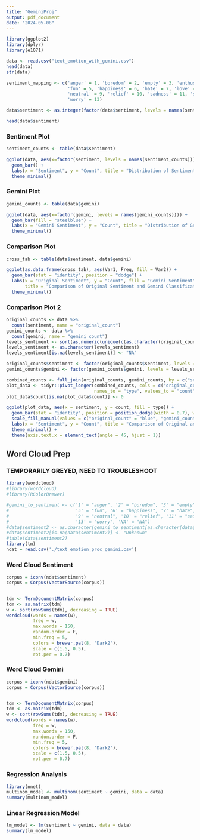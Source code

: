 ```yaml
---
title: "GeminiProj"
output: pdf_document
date: "2024-05-08"
---
```


```r
library(ggplot2)
library(dplyr)
library(e1071)

data <- read.csv("text_emotion_with_gemini.csv")
head(data)
str(data)

sentiment_mapping <- c('anger' = 1, 'boredom' = 2, 'empty' = 3, 'enthusiasm' = 4,
                       'fun' = 5, 'happiness' = 6, 'hate' = 7, 'love' = 8,
                       'neutral' = 9, 'relief' = 10, 'sadness' = 11, 'surprise' = 12,
                       'worry' = 13)

data$sentiment <- as.integer(factor(data$sentiment, levels = names(sentiment_mapping), labels = sentiment_mapping))

head(data$sentiment)
```

### Sentiment Plot

```r
sentiment_counts <- table(data$sentiment)

ggplot(data, aes(x=factor(sentiment, levels = names(sentiment_counts)))) + 
  geom_bar() + 
  labs(x = "Sentiment", y = "Count", title = "Distribution of Sentiments") +
  theme_minimal()
```

### Gemini Plot

```r
gemini_counts <- table(data$gemini)

ggplot(data, aes(x=factor(gemini, levels = names(gemini_counts)))) +
  geom_bar(fill = "steelblue") +
  labs(x = "Gemini Sentiment", y = "Count", title = "Distribution of Gemini API Sentiments") +
  theme_minimal()
```

### Comparison Plot

```r
cross_tab <- table(data$sentiment, data$gemini)

ggplot(as.data.frame(cross_tab), aes(Var1, Freq, fill = Var2)) +
  geom_bar(stat = "identity", position = "dodge") +
  labs(x = "Original Sentiment", y = "Count", fill = "Gemini Sentiment", 
       title = "Comparison of Original Sentiment and Gemini Classification") +
  theme_minimal()

```

### Comparison Plot 2

```r
original_counts <- data %>% 
  count(sentiment, name = "original_count")
gemini_counts <- data %>% 
  count(gemini, name = "gemini_count")
levels_sentiment <- sort(as.numeric(unique(c(as.character(original_counts$sentiment), as.character(gemini_counts$gemini)))))
levels_sentiment <- as.character(levels_sentiment)
levels_sentiment[is.na(levels_sentiment)] <- "NA" 

original_counts$sentiment <- factor(original_counts$sentiment, levels = levels_sentiment)
gemini_counts$gemini <- factor(gemini_counts$gemini, levels = levels_sentiment)

combined_counts <- full_join(original_counts, gemini_counts, by = c("sentiment" = "gemini"))
plot_data <- tidyr::pivot_longer(combined_counts, cols = c("original_count", "gemini_count"), 
                                 names_to = "type", values_to = "count")
plot_data$count[is.na(plot_data$count)] <- 0

ggplot(plot_data, aes(x = sentiment, y = count, fill = type)) +
  geom_bar(stat = "identity", position = position_dodge(width = 0.7), width = 0.6) +
  scale_fill_manual(values = c("original_count" = "blue", "gemini_count" = "red")) +
  labs(x = "Sentiment", y = "Count", title = "Comparison of Original and Gemini Sentiment Counts") +
  theme_minimal() +
  theme(axis.text.x = element_text(angle = 45, hjust = 1))  

```

## Word Cloud Prep
### TEMPORARILY GREYED, NEED TO TROUBLESHOOT

```r
library(wordcloud)
#library(wordcloud)
#library(RColorBrewer)

#gemini_to_sentiment <- c('1' = "anger", '2' = "boredom", '3' = "empty", '4' = "enthusiasm",
#                         '5' = "fun", '6' = "happiness", '7' = "hate", '8' = "love",
#                         '9' = "neutral", '10' = "relief", '11' = "sadness", '12' = "surprise",
#                         '13' = "worry", 'NA' = "NA")
#data$sentiment2 <- as.character(gemini_to_sentiment[as.character(data$gemini)])
#data$sentiment2[is.na(data$sentiment2)] <- "Unknown"
#table(data$sentiment2)
library(tm)
ndat = read.csv('./text_emotion_proc_gemini.csv')

```

### Word Cloud Sentiment

```r
corpus = iconv(ndat$sentiment)
corpus = Corpus(VectorSource(corpus))


tdm <- TermDocumentMatrix(corpus)
tdm <- as.matrix(tdm)
w <- sort(rowSums(tdm), decreasing = TRUE)
wordcloud(words = names(w),
          freq = w,
          max.words = 150,
          random.order = F,
          min.freq = 5,
          colors = brewer.pal(8, 'Dark2'),
          scale = c(1.5, 0.5),
          rot.per = 0.7)
```

### Word Cloud Gemini

```r
corpus = iconv(ndat$gemini)
corpus = Corpus(VectorSource(corpus))


tdm <- TermDocumentMatrix(corpus)
tdm <- as.matrix(tdm)
w <- sort(rowSums(tdm), decreasing = TRUE)
wordcloud(words = names(w),
          freq = w,
          max.words = 150,
          random.order = F,
          min.freq = 5,
          colors = brewer.pal(8, 'Dark2'),
          scale = c(1.5, 0.5),
          rot.per = 0.7)
```

### Regression Analysis

```r
library(nnet)
multinom_model <- multinom(sentiment ~ gemini, data = data)
summary(multinom_model)
```

### Linear Regression Model

```r
lm_model <- lm(sentiment ~ gemini, data = data)
summary(lm_model)
```

```r

```

```r

```